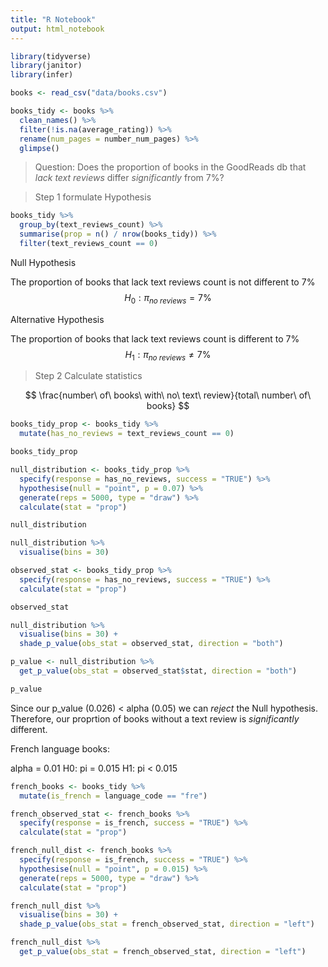```yaml
---
title: "R Notebook"
output: html_notebook
---
```


```r
library(tidyverse)
library(janitor)
library(infer)

books <- read_csv("data/books.csv")

books_tidy <- books %>%
  clean_names() %>%
  filter(!is.na(average_rating)) %>%
  rename(num_pages = number_num_pages) %>%
  glimpse()
```


> Question:
Does the proportion of books in the GoodReads db that _lack text reviews_ differ _significantly_ from 7%?


> Step 1 formulate Hypothesis 

```r
books_tidy %>% 
  group_by(text_reviews_count) %>% 
  summarise(prop = n() / nrow(books_tidy)) %>% 
  filter(text_reviews_count == 0)
```


Null Hypothesis

The proportion of books that lack text reviews count is not different to 7%
$$
H_0: π_{no\ reviews} = 7\% 
$$


Alternative Hypothesis

The proportion of books that lack text reviews count is different to 7%
$$
H_1: π_{no\ reviews} \neq 7\%
$$


> Step 2 Calculate statistics

$$
\frac{number\ of\ books\ with\ no\ text\ review}{total\ number\ of\ books}
$$
```r
books_tidy_prop <- books_tidy %>% 
  mutate(has_no_reviews = text_reviews_count == 0)

books_tidy_prop
```

```r
null_distribution <- books_tidy_prop %>% 
  specify(response = has_no_reviews, success = "TRUE") %>% 
  hypothesise(null = "point", p = 0.07) %>% 
  generate(reps = 5000, type = "draw") %>% 
  calculate(stat = "prop")

null_distribution
```

```r
null_distribution %>% 
  visualise(bins = 30)
```

```r
observed_stat <- books_tidy_prop %>% 
  specify(response = has_no_reviews, success = "TRUE") %>% 
  calculate(stat = "prop")

observed_stat
```


```r
null_distribution %>% 
  visualise(bins = 30) +
  shade_p_value(obs_stat = observed_stat, direction = "both") 
```

```r
p_value <- null_distribution %>% 
  get_p_value(obs_stat = observed_stat$stat, direction = "both")

p_value
```

Since our p_value (0.026) < alpha (0.05) we can _reject_ the Null hypothesis.
Therefore, our proprtion of books without a text review is _significantly_ different.


French language books:

alpha = 0.01
H0: pi = 0.015
H1: pi < 0.015

```r
french_books <- books_tidy %>% 
  mutate(is_french = language_code == "fre")
```


```r
french_observed_stat <- french_books %>% 
  specify(response = is_french, success = "TRUE") %>% 
  calculate(stat = "prop")
```


```r
french_null_dist <- french_books %>% 
  specify(response = is_french, success = "TRUE") %>% 
  hypothesise(null = "point", p = 0.015) %>% 
  generate(reps = 5000, type = "draw") %>% 
  calculate(stat = "prop")
```


```r
french_null_dist %>% 
  visualise(bins = 30) +
  shade_p_value(obs_stat = french_observed_stat, direction = "left")
```

```r
french_null_dist %>% 
  get_p_value(obs_stat = french_observed_stat, direction = "left")
```



